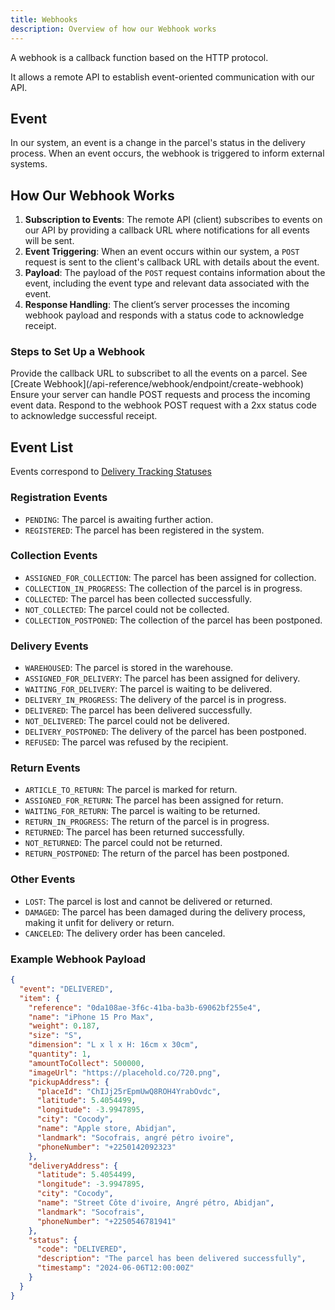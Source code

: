 ```yaml
---
title: Webhooks
description: Overview of how our Webhook works
---
```


A webhook is a callback function based on the HTTP protocol.

It allows a remote API to establish event-oriented communication with our API.

## Event

In our system, an event is a change in the parcel's status in the delivery process. When an event occurs, the webhook is triggered to inform external systems.

## How Our Webhook Works

1. **Subscription to Events**: The remote API (client) subscribes to events on our API by providing a callback URL where notifications for all events will be sent.
2. **Event Triggering**: When an event occurs within our system, a `POST` request is sent to the client's callback URL with details about the event.
3. **Payload**: The payload of the `POST` request contains information about the event, including the event type and relevant data associated with the event.
4. **Response Handling**: The client’s server processes the incoming webhook payload and responds with a status code to acknowledge receipt.

### Steps to Set Up a Webhook

<Steps>
  <Step title="Register a Webhook">
    Provide the callback URL to subscribet to all the events on a parcel. See
    [Create Webhook](/api-reference/webhook/endpoint/create-webhook)
  </Step>
  <Step title="Handle Incoming Requests">
    Ensure your server can handle POST requests and process the incoming event
    data.
  </Step>
  <Step title="Acknowledge Receipt">
    Respond to the webhook POST request with a 2xx status code to acknowledge
    successful receipt.
  </Step>
</Steps>

## Event List

Events correspond to [Delivery Tracking Statuses](/documentation/delivery_tracking_statuses)

### Registration Events

- `PENDING`: The parcel is awaiting further action.
- `REGISTERED`: The parcel has been registered in the system.

### Collection Events

- `ASSIGNED_FOR_COLLECTION`: The parcel has been assigned for collection.
- `COLLECTION_IN_PROGRESS`: The collection of the parcel is in progress.
- `COLLECTED`: The parcel has been collected successfully.
- `NOT_COLLECTED`: The parcel could not be collected.
- `COLLECTION_POSTPONED`: The collection of the parcel has been postponed.

### Delivery Events

- `WAREHOUSED`: The parcel is stored in the warehouse.
- `ASSIGNED_FOR_DELIVERY`: The parcel has been assigned for delivery.
- `WAITING_FOR_DELIVERY`: The parcel is waiting to be delivered.
- `DELIVERY_IN_PROGRESS`: The delivery of the parcel is in progress.
- `DELIVERED`: The parcel has been delivered successfully.
- `NOT_DELIVERED`: The parcel could not be delivered.
- `DELIVERY_POSTPONED`: The delivery of the parcel has been postponed.
- `REFUSED`: The parcel was refused by the recipient.

### Return Events

- `ARTICLE_TO_RETURN`: The parcel is marked for return.
- `ASSIGNED_FOR_RETURN`: The parcel has been assigned for return.
- `WAITING_FOR_RETURN`: The parcel is waiting to be returned.
- `RETURN_IN_PROGRESS`: The return of the parcel is in progress.
- `RETURNED`: The parcel has been returned successfully.
- `NOT_RETURNED`: The parcel could not be returned.
- `RETURN_POSTPONED`: The return of the parcel has been postponed.

### Other Events

- `LOST`: The parcel is lost and cannot be delivered or returned.
- `DAMAGED`: The parcel has been damaged during the delivery process, making it unfit for delivery or return.
- `CANCELED`: The delivery order has been canceled.

### Example Webhook Payload

```json
{
  "event": "DELIVERED",
  "item": {
    "reference": "0da108ae-3f6c-41ba-ba3b-69062bf255e4",
    "name": "iPhone 15 Pro Max",
    "weight": 0.187,
    "size": "S",
    "dimension": "L x l x H: 16cm x 30cm",
    "quantity": 1,
    "amountToCollect": 500000,
    "imageUrl": "https://placehold.co/720.png",
    "pickupAddress": {
      "placeId": "ChIJj25rEpmUwQ8ROH4YrabOvdc",
      "latitude": 5.4054499,
      "longitude": -3.9947895,
      "city": "Cocody",
      "name": "Apple store, Abidjan",
      "landmark": "Socofrais, angré pétro ivoire",
      "phoneNumber": "+2250142092323"
    },
    "deliveryAddress": {
      "latitude": 5.4054499,
      "longitude": -3.9947895,
      "city": "Cocody",
      "name": "Street Côte d'ivoire, Angré pétro, Abidjan",
      "landmark": "Socofrais",
      "phoneNumber": "+2250546781941"
    },
    "status": {
      "code": "DELIVERED",
      "description": "The parcel has been delivered successfully",
      "timestamp": "2024-06-06T12:00:00Z"
    }
  }
}
```

